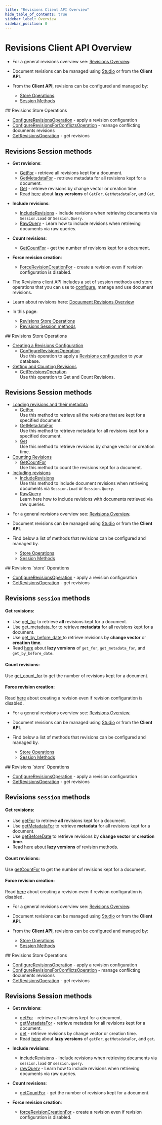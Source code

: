 ---
title: "Revisions Client API Overview"
hide_table_of_contents: true
sidebar_label: Overview
sidebar_position: 0
---




# Revisions Client API Overview
<LanguageSwitcher supportedLanguages={supportedLanguages} />
<LanguageContent language="csharp">

<Admonition type="note" title="">

* For a general revisions overview see: [Revisions Overview](../../../document-extensions/revisions/overview.mdx).  

* Document revisions can be managed using [Studio](../../../studio/database/settings/document-revisions.mdx) or from the **Client API**.  

* From the **Client API**, revisions can be configured and managed by:  
    * [Store Operations](../../../document-extensions/revisions/client-api/overview.mdx#revisions-store-operations)  
    * [Session Methods](../../../document-extensions/revisions/client-api/overview.mdx#revisions-session-methods)  

</Admonition>
## Revisions Store Operations

* [ConfigureRevisionsOperation](../../../document-extensions/revisions/client-api/operations/configure-revisions.mdx) - apply a revision configuration
* [ConfigureRevisionsForConflictsOperation](../../../document-extensions/revisions/client-api/operations/conflict-revisions-configuration.mdx) - manage conflicting documents revisions
* [GetRevisionsOperation](../../../document-extensions/revisions/client-api/operations/get-revisions.mdx) - get revisions



## Revisions Session methods

* **Get revisions**:  

  * [GetFor](../../../document-extensions/revisions/client-api/session/loading.mdx#get-all-revisions) - retrieve all revisions kept for a document.
  * [GetMetadataFor](../../../document-extensions/revisions/client-api/session/loading.mdx#get-revisions-metadata) - retrieve metadata for all revisions kept for a document.
  * [Get](../../../document-extensions/revisions/client-api/session/loading.mdx#get-revisions-by-creation-time) - retrieve revisions by change vector or creation time.
  * Read [here](../../../client-api/session/how-to/perform-operations-lazily.mdx#getrevisions) about **lazy versions** of `GetFor`, `GetMetadataFor`, and `Get`.
* **Include revisions**:  

  * [IncludeRevisions](../../../document-extensions/revisions/client-api/session/including.mdx#section) - include revisions when retrieving documents via `Session.Load` or `Session.Query`.  
  * [RawQuery](../../../document-extensions/revisions/client-api/session/including.mdx#including-revisions-with-sessionadvancedrawquery) - Learn how to include revisions when retrieving documents via raw queries.
* **Count revisions**:  

  * [GetCountFor](../../../document-extensions/revisions/client-api/session/counting.mdx#getcountfor) - get the number of revisions kept for a document.  
* **Force revision creation**:

    * [ForceRevisionCreationFor](../../../document-extensions/revisions/overview.mdx#force-revision-creation-via-api) - create a revision even if revision configuration is disabled.




</LanguageContent>
<LanguageContent language="java">

<Admonition type="note" title="">

* The Revisions client API includes a set of session methods and store operations 
  that you can use to [configure](../../../document-extensions/revisions/overview.mdx#revisions-configuration), 
  manage and use document revisions.  
* Learn about revisions here: [Docuument Revisions Overview](../../../document-extensions/revisions/overview.mdx)  

* In this page:  
  * [Revisions Store Operations](../../../document-extensions/revisions/client-api/overview.mdx#revisions-store-operations)  
  * [Revisions Session methods](../../../document-extensions/revisions/client-api/overview.mdx#revisions-session-methods)  

</Admonition>
## Revisions Store Operations

* [Creating a Revisions Configuration](../../../document-extensions/revisions/client-api/operations/configure-revisions.mdx)  
   * [ConfigureRevisionsOperation](../../../document-extensions/revisions/client-api/operations/configure-revisions.mdx#section)  
     Use this operation to apply a 
     [Revisions configuration](../../../document-extensions/revisions/overview.mdx#revisions-configuration) 
     to your database.  
* [Getting and Counting Revisions](../../../document-extensions/revisions/client-api/operations/get-revisions.mdx)  
   * [GetRevisionsOperation](../../../document-extensions/revisions/client-api/operations/get-revisions.mdx#getrevisionsoperation)  
     Use this operation to Get and Count Revisions.  



## Revisions Session methods

* [Loading revisions and their metadata](../../../document-extensions/revisions/client-api/session/loading.mdx)  
   * [GetFor](../../../document-extensions/revisions/client-api/session/loading.mdx#getfor)  
     Use this method to retrieve all the revisions that are kept for a specified document.  
   * [GetMetadataFor](../../../document-extensions/revisions/client-api/session/loading.mdx#getmetadatafor)  
     Use this method to retrieve metadata for all revisions kept for a specified document.  
   * [Get](../../../document-extensions/revisions/client-api/session/loading.mdx#get)  
     Use this method to retrieve revisions by change vector or creation time.  
* [Counting Revisions](../../../document-extensions/revisions/client-api/session/counting.mdx)  
   * [GetCountFor](../../../document-extensions/revisions/client-api/session/counting.mdx#getcountfor)  
     Use this method to count the revisions kept for a document.  
* [Including revisions](../../../document-extensions/revisions/client-api/session/including.mdx)  
   * [IncludeRevisions](../../../document-extensions/revisions/client-api/session/including.mdx#section)  
     Use this method to include document revisions when retrieving documents via `Session.Load` or `Session.Query`.  
   * [RawQuery](../../../document-extensions/revisions/client-api/session/including.mdx#including-revisions-with-sessionadvancedrawquery)  
     Learn here how to include revisions with documents retrieved via raw queries.  




</LanguageContent>
<LanguageContent language="python">

<Admonition type="note" title="">

* For a general revisions overview see: [Revisions Overview](../../../document-extensions/revisions/overview.mdx).  

* Document revisions can be managed using [Studio](../../../studio/database/settings/document-revisions.mdx) or from the **Client API**.  

* Find below a list of methods that revisions can be configured and managed by.  
    * [Store Operations](../../../document-extensions/revisions/client-api/overview.mdx#revisions-store-operations)  
    * [Session Methods](../../../document-extensions/revisions/client-api/overview.mdx#revisions-session-methods)  

</Admonition>
## Revisions `store` Operations

* [ConfigureRevisionsOperation](../../../document-extensions/revisions/client-api/operations/configure-revisions.mdx) - apply a revision configuration
* [GetRevisionsOperation](../../../document-extensions/revisions/client-api/operations/get-revisions.mdx) - get revisions



## Revisions `session` methods

#### Get revisions:  

* Use [get_for](../../../document-extensions/revisions/client-api/session/loading.mdx#get-all-revisions) 
  to retrieve **all** revisions kept for a document.  
* Use [get_metadata_for](../../../document-extensions/revisions/client-api/session/loading.mdx#get-revisions-metadata) 
  to retrieve **metadata** for all revisions kept for a document.  
* Use [get_by_before_date ](../../../document-extensions/revisions/client-api/session/loading.mdx#get-revisions-by-creation-time) 
  to retrieve revisions by **change vector** or **creation time**.  
* Read [here](../../../client-api/session/how-to/perform-operations-lazily.mdx#getrevisions) 
  about **lazy versions** of `get_for`, `get_metadata_for`, and `get_by_before_date`.  
#### Count revisions:  

Use [get_count_for](../../../document-extensions/revisions/client-api/session/counting.mdx#getcountfor) 
to get the number of revisions kept for a document.  
#### Force revision creation:

Read [here](../../../document-extensions/revisions/overview.mdx#force-revision-creation-via-api) 
about creating a revision even if revision configuration is disabled.  




</LanguageContent>
<LanguageContent language="php">

<Admonition type="note" title="">

* For a general revisions overview see: [Revisions Overview](../../../document-extensions/revisions/overview.mdx).  

* Document revisions can be managed using [Studio](../../../studio/database/settings/document-revisions.mdx) or from the **Client API**.  

* Find below a list of methods that revisions can be configured and managed by.  
    * [Store Operations](../../../document-extensions/revisions/client-api/overview.mdx#revisions-store-operations)  
    * [Session Methods](../../../document-extensions/revisions/client-api/overview.mdx#revisions-session-methods)  

</Admonition>
## Revisions `store` Operations

* [ConfigureRevisionsOperation](../../../document-extensions/revisions/client-api/operations/configure-revisions.mdx) - apply a revision configuration
* [GetRevisionsOperation](../../../document-extensions/revisions/client-api/operations/get-revisions.mdx) - get revisions



## Revisions `session` methods

#### Get revisions:  

* Use [getFor](../../../document-extensions/revisions/client-api/session/loading.mdx#get-all-revisions) 
  to retrieve **all** revisions kept for a document.  
* Use [getMetadataFor](../../../document-extensions/revisions/client-api/session/loading.mdx#get-revisions-metadata) 
  to retrieve **metadata** for all revisions kept for a document.  
* Use [getBeforeDate](../../../document-extensions/revisions/client-api/session/loading.mdx#get-revisions-by-creation-time) 
  to retrieve revisions by **change vector** or **creation time**.  
* Read [here](../../../client-api/session/how-to/perform-operations-lazily.mdx#get-revisions) 
  about **lazy versions** of revision methods.  
#### Count revisions:  

Use [getCountFor](../../../document-extensions/revisions/client-api/session/counting.mdx#getcountfor) 
to get the number of revisions kept for a document.  
#### Force revision creation:

Read [here](../../../document-extensions/revisions/overview.mdx#force-revision-creation-via-api) 
about creating a revision even if revision configuration is disabled.  




</LanguageContent>
<LanguageContent language="nodejs">

<Admonition type="note" title="">

* For a general revisions overview see: [Revisions Overview](../../../document-extensions/revisions/overview.mdx).

* Document revisions can be managed using [Studio](../../../studio/database/settings/document-revisions.mdx) or from the **Client API**.

* From the **Client API**, revisions can be configured and managed by:
    * [Store Operations](../../../document-extensions/revisions/client-api/overview.mdx#revisions-store-operations)
    * [Session Methods](../../../document-extensions/revisions/client-api/overview.mdx#revisions-session-methods)

</Admonition>
## Revisions Store Operations

* [ConfigureRevisionsOperation](../../../document-extensions/revisions/client-api/operations/configure-revisions.mdx) - apply a revision configuration
* [ConfigureRevisionsForConflictsOperation](../../../document-extensions/revisions/client-api/operations/conflict-revisions-configuration.mdx) - manage conflicting documents revisions
* [GetRevisionsOperation](../../../document-extensions/revisions/client-api/operations/get-revisions.mdx) - get revisions



## Revisions Session methods

* **Get revisions**:

    * [getFor](../../../document-extensions/revisions/client-api/session/loading.mdx#get-all-revisions) - retrieve all revisions kept for a document.
    * [getMetadataFor](../../../document-extensions/revisions/client-api/session/loading.mdx#get-revisions-metadata) - retrieve metadata for all revisions kept for a document.
    * [get](../../../document-extensions/revisions/client-api/session/loading.mdx#get-revisions-by-creation-time) - retrieve revisions by change vector or creation time.
    * Read [here](../../../client-api/session/how-to/perform-operations-lazily.mdx#getrevisions) about **lazy versions** of `getFor`, `getMetadataFor`, and `get`.
* **Include revisions**:

    * [includeRevisions](../../../document-extensions/revisions/client-api/session/including.mdx#section) - include revisions when retrieving documents via `session.load` or `session.query`.
    * [rawQuery](../../../document-extensions/revisions/client-api/session/including.mdx#including-revisions-with-sessionadvancedrawquery) - Learn how to include revisions when retrieving documents via raw queries.
* **Count revisions**:

    * [getCountFor](../../../document-extensions/revisions/client-api/session/counting.mdx#getcountfor) - get the number of revisions kept for a document.
* **Force revision creation**:

    * [forceRevisionCreationFor](../../../document-extensions/revisions/overview.mdx#force-revision-creation-via-api) - create a revision even if revision configuration is disabled.




</LanguageContent>

<!---
### Document Extensions
- [Document Revisions Overview](../../../document-extensions/revisions/overview)
- [Revert Revisions](../../../document-extensions/revisions/revert-revisions)
- [Revisions and Other Features](../../../document-extensions/revisions/revisions-and-other-features)

### Studio
- [Settings: Document Revisions](../../../studio/database/settings/document-revisions)
- [Document Extensions: Revisions](../../../studio/database/document-extensions/revisions)


-->